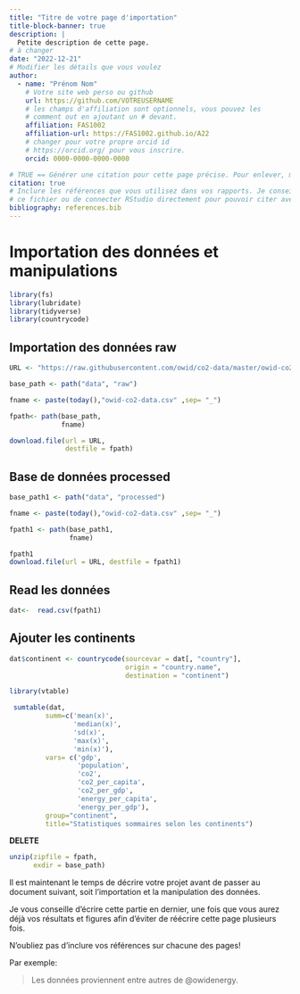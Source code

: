 ```yaml
---
title: "Titre de votre page d'importation"
title-block-banner: true
description: | 
  Petite description de cette page.
# à changer
date: "2022-12-21"
# Modifier les détails que vous voulez
author:
  - name: "Prénom Nom"
    # Votre site web perso ou github
    url: https://github.com/VOTREUSERNAME
    # les champs d'affiliation sont optionnels, vous pouvez les
    # comment out en ajoutant un # devant.
    affiliation: FAS1002
    affiliation-url: https://FAS1002.github.io/A22
    # changer pour votre propre orcid id
    # https://orcid.org/ pour vous inscrire.
    orcid: 0000-0000-0000-0000

# TRUE == Générer une citation pour cette page précise. Pour enlever, mettre false.
citation: true
# Inclure les références que vous utilisez dans vos rapports. Je conseille Zotero pour construire
# ce fichier ou de connecter RStudio directement pour pouvoir citer avec @nom-de-reference.
bibliography: references.bib
---
```


# **Importation des données et manipulations**

```r
library(fs)
library(lubridate)
library(tidyverse)
library(countrycode)

```

## Importation des données raw

```r
URL <- "https://raw.githubusercontent.com/owid/co2-data/master/owid-co2-data.csv"

base_path <- path("data", "raw")

fname <- paste(today(),"owid-co2-data.csv" ,sep= "_")

fpath<- path(base_path,
             fname)

download.file(url = URL,
              destfile = fpath)

```

## Base de données processed

```r
base_path1 <- path("data", "processed")

fname <- paste(today(),"owid-co2-data.csv" ,sep= "_")

fpath1 <- path(base_path1, 
               fname)

fpath1
download.file(url = URL, destfile = fpath1)

```

## Read les données

```r

dat<-  read.csv(fpath1)
```

## **Ajouter les continents**

```r
dat$continent <- countrycode(sourcevar = dat[, "country"],
                             origin = "country.name",
                             destination = "continent")

```

```r
library(vtable)

 sumtable(dat,
         summ=c('mean(x)',
                'median(x)',
                'sd(x)',
                'max(x)',
                'min(x)'),
         vars= c('gdp',
                 'population',
                 'co2',
                 'co2_per_capita',
                 'co2_per_gdp',
                 'energy_per_capita',
                 'energy_per_gdp'),
         group="continent",
         title="Statistiques sommaires selon les continents") 
```

**DELETE**

```r

unzip(zipfile = fpath,
      exdir = base_path)
```

Il est maintenant le temps de décrire votre projet avant de passer au document suivant, soit l'importation et la manipulation des données.

Je vous conseille d'écrire cette partie en dernier, une fois que vous aurez déjà vos résultats et figures afin d'éviter de réécrire cette page plusieurs fois.

::: callout-important
N'oubliez pas d'inclure vos références sur chacune des pages!
:::

Par exemple:

> Les données proviennent entre autres de @owidenergy.
